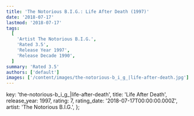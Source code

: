 ```yaml
---
title: 'The Notorious B.I.G.: Life After Death (1997)'
date: '2018-07-17'
lastmod: '2018-07-17'
tags:
  [
    'Artist The Notorious B.I.G.',
    'Rated 3.5',
    'Release Year 1997',
    'Release Decade 1990',
  ]
summary: 'Rated 3.5'
authors: ['default']
images: ['/content/images/the-notorious-b_i_g_|life-after-death.jpg']
---
```


  key: 'the-notorious-b_i_g_|life-after-death',
  title: 'Life After Death',
  release_year: 1997,
  rating: 7,
  rating_date: '2018-07-17T00:00:00.000Z',
  artist: 'The Notorious B.I.G.',
};

<MusicRating data={data} />
